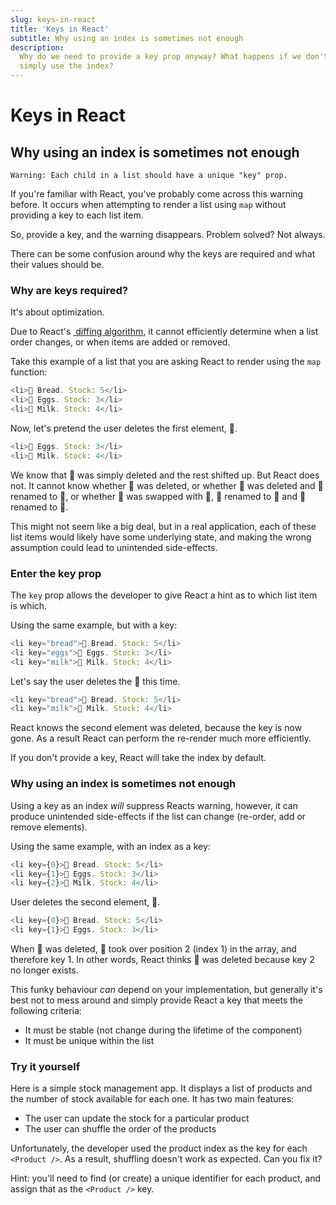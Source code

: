 ```yaml
---
slug: keys-in-react
title: 'Keys in React'
subtitle: Why using an index is sometimes not enough
description:
  Why do we need to provide a key prop anyway? What happens if we don't? When is it a bad idea to
  simply use the index?
---
```


# Keys in React

## Why using an index is sometimes not enough

```
Warning: Each child in a list should have a unique "key" prop.
```

If you're familiar with React, you've probably come across this warning before. It occurs when
attempting to render a list using `map` without providing a key to each list item.

So, provide a key, and the warning disappears. Problem solved? Not always.

There can be some confusion around why the keys are required and what their values should be.

### Why are keys required?

It's about optimization.

Due to
React's&nbsp;<a href='https://reactjs.org/docs/reconciliation.html#the-diffing-algorithm' target='_blank'>
diffing algorithm</a>, it cannot efficiently determine when a list order changes, or when items are
added or removed.

Take this example of a list that you are asking React to render using the `map` function:

```js
<li>🍞 Bread. Stock: 5</li>
<li>🥚 Eggs. Stock: 3</li>
<li>🥛 Milk. Stock: 4</li>
```

Now, let's pretend the user deletes the first element, 🍞.

```js
<li>🥚 Eggs. Stock: 3</li>
<li>🥛 Milk. Stock: 4</li>
```

We know that 🍞 was simply deleted and the rest shifted up. But React does not. It cannot know
whether 🍞 was deleted, or whether 🥚 was deleted and 🍞 renamed to 🥚, or whether 🥛 was swapped
with 🍞, 🥛 renamed to 🥚 and 🥚 renamed to 🥛.

This might not seem like a big deal, but in a real application, each of these list items would
likely have some underlying state, and making the wrong assumption could lead to unintended
side-effects.

### Enter the key prop

The `key` prop allows the developer to give React a hint as to which list item is which.

Using the same example, but with a key:

```js
<li key="bread">🍞 Bread. Stock: 5</li>
<li key="eggs">🥚 Eggs. Stock: 3</li>
<li key="milk">🥛 Milk. Stock: 4</li>
```

Let's say the user deletes the 🥚 this time.

```js
<li key="bread">🍞 Bread. Stock: 5</li>
<li key="milk">🥛 Milk. Stock: 4</li>
```

React knows the second element was deleted, because the key is now gone. As a result React can
perform the re-render much more efficiently.

If you don't provide a key, React will take the index by default.

### Why using an index is sometimes not enough

Using a key as an index _will_ suppress Reacts warning, however, it can produce unintended
side-effects if the list can change (re-order, add or remove elements).

Using the same example, with an index as a key:

```js
<li key={0}>🍞 Bread. Stock: 5</li>
<li key={1}>🥚 Eggs. Stock: 3</li>
<li key={2}>🥛 Milk. Stock: 4</li>
```

User deletes the second element, 🥚.

```js
<li key={0}>🍞 Bread. Stock: 5</li>
<li key={1}>🥚 Eggs. Stock: 3</li>
```

When 🥚 was deleted, 🥛 took over position 2 (index 1) in the array, and therefore key 1. In other
words, React thinks 🥛 was deleted because key 2 no longer exists.

This funky behaviour _can_ depend on your implementation, but generally it's best not to mess around
and simply provide React a key that meets the following criteria:

- It must be stable (not change during the lifetime of the component)
- It must be unique within the list

### Try it yourself

Here is a simple stock management app. It displays a list of products and the number of stock
available for each one. It has two main features:

- The user can update the stock for a particular product
- The user can shuffle the order of the products

Unfortunately, the developer used the product index as the key for each `<Product />`. As a result,
shuffling doesn't work as expected. Can you fix it?

<StockManagement />

Hint: you'll need to find (or create) a unique identifier for each product, and assign that as the
`<Product />` key.
